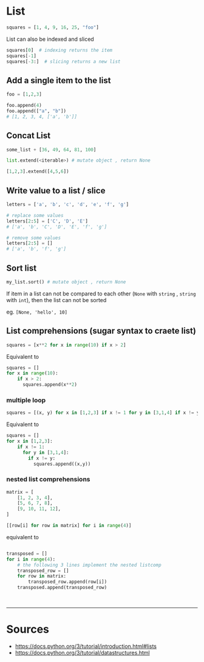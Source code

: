 # List

```python title= showLineNumbers
squares = [1, 4, 9, 16, 25, "foo"]
```

List can also be indexed and sliced
```python title= showLineNumbers
squares[0]  # indexing returns the item
squares[-1]
squares[-3:]  # slicing returns a new list
```

## Add <Color color="var(--primary-font-color)"> a single </Color> item to the list

```python title= showLineNumbers
foo = [1,2,3]

foo.append(4)
foo.append(["a", "b"])
# [1, 2, 3, 4, ['a', 'b']]
```

## Concat List

```python title= showLineNumbers
some_list + [36, 49, 64, 81, 100]
```

```python title= showLineNumbers
list.extend(<iterable>) # mutate object , return None

[1,2,3].extend([4,5,6])
```


## Write value to a list / slice

```python title= showLineNumbers
letters = ['a', 'b', 'c', 'd', 'e', 'f', 'g']

# replace some values
letters[2:5] = ['C', 'D', 'E']
# ['a', 'b', 'C', 'D', 'E', 'f', 'g']

# remove some values
letters[2:5] = []
# ['a', 'b', 'f', 'g']
```

## Sort list

```python title= showLineNumbers
my_list.sort() # mutate object , return None
```

<Admonition type="caution" title="caution"> 

If item in a list can not be compared to each other (`None` with `string` , `string` with `int`), then the list can not be sorted

eg. `[None, 'hello', 10]`

</Admonition>

## List comprehensions (sugar syntax to craete list)

```python title= showLineNumbers
squares = [x**2 for x in range(10) if x > 2]
```

Equivalent to
```python title= showLineNumbers
squares = []
for x in range(10):
    if x > 2:
      squares.append(x**2)
```

### <Color color="var(--not-require-but-good-to-know-font-color)"> multiple loop </Color>


```python title= showLineNumbers
squares = [(x, y) for x in [1,2,3] if x != 1 for y in [3,1,4] if x != y]
```

Equivalent to
```python title= showLineNumbers
squares = []
for x in [1,2,3]:
    if x != 1:
      for y in [3,1,4]:
        if x != y:
          squares.append((x,y))
```

### nested list comprehensions

```python title= showLineNumbers
matrix = [
    [1, 2, 3, 4],
    [5, 6, 7, 8],
    [9, 10, 11, 12],
]

[[row[i] for row in matrix] for i in range(4)]
```

equivalent to

```python title= showLineNumbers

transposed = []
for i in range(4):
    # the following 3 lines implement the nested listcomp
    transposed_row = []
    for row in matrix:
        transposed_row.append(row[i])
    transposed.append(transposed_row)
```



<br/>

---

# Sources

- https://docs.python.org/3/tutorial/introduction.html#lists
- https://docs.python.org/3/tutorial/datastructures.html